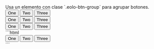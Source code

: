
<DemoCard title="Grupos">

<DemoCardDescription>
Usa un elemento con clase `.eolo-btn-group` para agrupar botones.
</DemoCardDescription>

<div className="grid gap-y-4 gap-x-12 2xl:flex">
	<div className="eolo-btn-group">
		<button className="eolo-btn bg-primary border-primary text-white dark:bg-primary dark:border-primary dark:text-white">One</button>
		<button className="eolo-btn bg-primary border-primary text-white dark:bg-primary dark:border-primary dark:text-white">Two</button>
		<button className="eolo-btn bg-primary border-primary text-white dark:bg-primary dark:border-primary dark:text-white">Three</button>
	</div>
	<div className="eolo-btn-group">
		<button className="eolo-btn bg-secondary border-secondary text-white dark:bg-secondary dark:border-secondary dark:text-white">One</button>
		<button className="eolo-btn bg-secondary border-secondary text-white dark:bg-secondary dark:border-secondary dark:text-white">Two</button>
		<button className="eolo-btn bg-secondary border-secondary text-white dark:bg-secondary dark:border-secondary dark:text-white">Three</button>
	</div>
	<div className="eolo-btn-group">
		<button className="eolo-btn bg-alt border-alt text-white dark:bg-alt dark:border-alt dark:text-white">One</button>
		<button className="eolo-btn bg-alt border-alt text-white dark:bg-alt dark:border-alt dark:text-white">Two</button>
		<button className="eolo-btn bg-alt border-alt text-white dark:bg-alt dark:border-alt dark:text-white">Three</button>
	</div>
</div>

<DemoCardCode>
```html
<div class="eolo-btn-group">
  <button class="eolo-btn bg-primary border-primary text-white dark:bg-primary dark:border-primary dark:text-white">
    One
  </button>
  <button class="eolo-btn bg-primary border-primary text-white dark:bg-primary dark:border-primary dark:text-white">
    Two
  </button>
  <button class="eolo-btn bg-primary border-primary text-white dark:bg-primary dark:border-primary dark:text-white">
    Three
  </button>
</div>
```
</DemoCardCode>
</DemoCard>